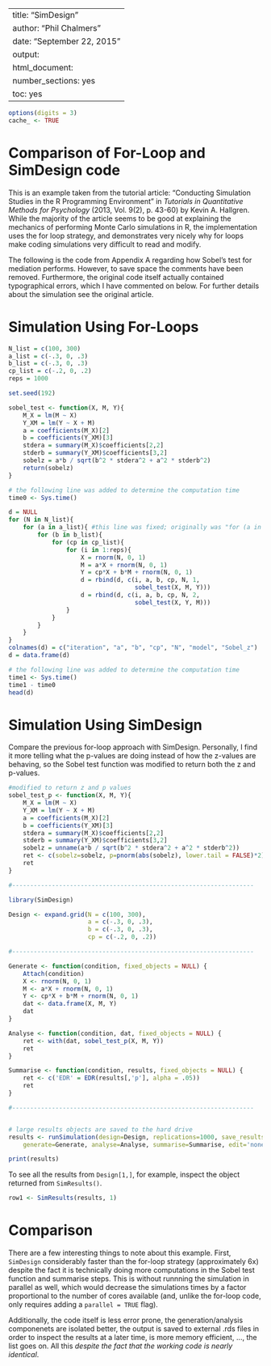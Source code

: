 %\VignetteIndexEntry{SimDesign}
%\VignetteEngine{knitr::knitr}
---
title: "SimDesign"
author: "Phil Chalmers"
date: "September 22, 2015"
output:
  html_document:
    number_sections: yes
    toc: yes
---

```r
options(digits = 3)
cache_ <- TRUE
```


# Comparison of For-Loop and SimDesign code

This is an example taken from the tutorial article: "Conducting Simulation Studies in the
R Programming Environment" in *Tutorials in Quantitative Methods for Psychology*
(2013, Vol. 9(2), p. 43-60) by Kevin A. Hallgren. While the majority of the article seems to be good at explaining the mechanics of performing Monte Carlo simulations in R, the implementation uses the for loop strategy, and demonstrates very nicely why for loops make coding simulations very difficult to read and modify. 

The following is the code from Appendix A regarding how Sobel's test for mediation performs. However, to save space the comments have been removed. Furthermore, the original code itself actually contained typographical errors, which I have commented on below. For further details about the simulation see the original article. 

# Simulation Using For-Loops

```r
N_list = c(100, 300)
a_list = c(-.3, 0, .3)
b_list = c(-.3, 0, .3)
cp_list = c(-.2, 0, .2) 
reps = 1000

set.seed(192)

sobel_test <- function(X, M, Y){
    M_X = lm(M ~ X)
    Y_XM = lm(Y ~ X + M)
    a = coefficients(M_X)[2]
    b = coefficients(Y_XM)[3]
    stdera = summary(M_X)$coefficients[2,2] 
    stderb = summary(Y_XM)$coefficients[3,2]
    sobelz = a*b / sqrt(b^2 * stdera^2 + a^2 * stderb^2) 
    return(sobelz)
}

# the following line was added to determine the computation time
time0 <- Sys.time()

d = NULL
for (N in N_list){
    for (a in a_list){ #this line was fixed; originally was "for (a in 1:a_list){"
        for (b in b_list){
            for (cp in cp_list){
                for (i in 1:reps){
                    X = rnorm(N, 0, 1)
                    M = a*X + rnorm(N, 0, 1)
                    Y = cp*X + b*M + rnorm(N, 0, 1)
                    d = rbind(d, c(i, a, b, cp, N, 1,
                                   sobel_test(X, M, Y)))
                    d = rbind(d, c(i, a, b, cp, N, 2,
                                   sobel_test(X, Y, M)))
                }
            }
        }
    }
}
colnames(d) = c("iteration", "a", "b", "cp", "N", "model", "Sobel_z")
d = data.frame(d)

# the following line was added to determine the computation time
time1 <- Sys.time()
time1 - time0
head(d)
```

# Simulation Using SimDesign

Compare the previous for-loop approach with SimDesign. Personally, I find it more telling what the p-values
are doing instead of how the z-values are behaving, so the Sobel test function was modified to return both the z and 
p-values. 

```r
#modified to return z and p values
sobel_test_p <- function(X, M, Y){
    M_X = lm(M ~ X)
    Y_XM = lm(Y ~ X + M)
    a = coefficients(M_X)[2]
    b = coefficients(Y_XM)[3]
    stdera = summary(M_X)$coefficients[2,2] 
    stderb = summary(Y_XM)$coefficients[3,2]
    sobelz = unname(a*b / sqrt(b^2 * stdera^2 + a^2 * stderb^2))
    ret <- c(sobelz=sobelz, p=pnorm(abs(sobelz), lower.tail = FALSE)*2)
    ret
}

#-------------------------------------------------------------------

library(SimDesign)

Design <- expand.grid(N = c(100, 300),
                      a = c(-.3, 0, .3),
                      b = c(-.3, 0, .3),
                      cp = c(-.2, 0, .2))

#-------------------------------------------------------------------

Generate <- function(condition, fixed_objects = NULL) {
    Attach(condition)
    X <- rnorm(N, 0, 1)
    M <- a*X + rnorm(N, 0, 1)
    Y <- cp*X + b*M + rnorm(N, 0, 1)
    dat <- data.frame(X, M, Y)
    dat
}

Analyse <- function(condition, dat, fixed_objects = NULL) {
    ret <- with(dat, sobel_test_p(X, M, Y))
    ret
}

Summarise <- function(condition, results, fixed_objects = NULL) {
    ret <- c('EDR' = EDR(results[,'p'], alpha = .05))
    ret
}

#-------------------------------------------------------------------


# large results objects are saved to the hard drive
results <- runSimulation(design=Design, replications=1000, save_results=TRUE,
    generate=Generate, analyse=Analyse, summarise=Summarise, edit='none')
```

```r
print(results)
```

To see all the results from `Design[1,]`, for example, inspect the object returned from `SimResults()`.

```r
row1 <- SimResults(results, 1)
```

# Comparison

There are a few interesting things to note about this example. First, `SimDesign` considerably faster than the for-loop strategy (approximately 6x) despite the fact it is technically doing more computations in the Sobel test function and summarise steps. This is without runnning the simulation in parallel as well, which would decrease the simulations times by a factor proportional to the number of cores available (and, unlike the for-loop code, only requires adding a `parallel = TRUE` flag). 

Additionally, the code itself is less error prone, the generation/analysis componenets are isolated better, the output is saved to external .rds files in order to inspect the results at a later time, is more memory efficient, ..., the list goes on. All this *despite the fact that the working code is nearly identical*.    